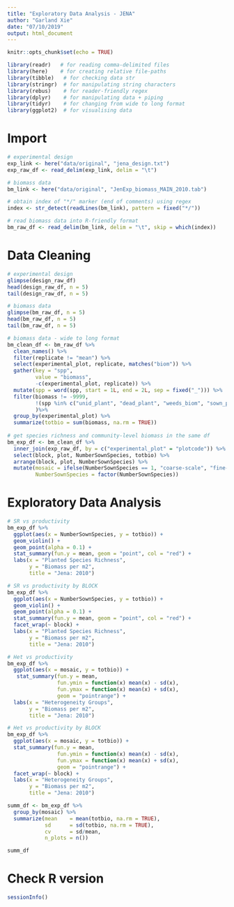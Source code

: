 ```yaml
---
title: "Exploratory Data Analysis - JENA"
author: "Garland Xie"
date: "07/10/2019"
output: html_document
---
```


```r
knitr::opts_chunk$set(echo = TRUE)
```

```r
library(readr)   # for reading comma-delimited files
library(here)    # for creating relative file-paths
library(tibble)   # for checking data str
library(stringr)  # for manipulating string characters
library(rebus)    # for reader-friendly regex
library(dplyr)    # for manipulating data + piping
library(tidyr)    # for changing from wide to long format
library(ggplot2)  # for visualising data 
```

# Import

```r

# experimental design
exp_link <- here("data/original", "jena_design.txt")
exp_raw_df <- read_delim(exp_link, delim = "\t")

```

```r

# biomass data
bm_link <- here("data/original", "JenExp_biomass_MAIN_2010.tab")

# obtain index of "*/" marker (end of comments) using regex 
index <- str_detect(readLines(bm_link), pattern = fixed("*/"))

# read biomass data into R-friendly format
bm_raw_df <- read_delim(bm_link, delim = "\t", skip = which(index))
```

# Data Cleaning

```r

# experimental design 
glimpse(design_raw_df)
head(design_raw_df, n = 5) 
tail(design_raw_df, n = 5)

# biomass data
glimpse(bm_raw_df, n = 5)
head(bm_raw_df, n = 5)
tail(bm_raw_df, n = 5)
```

```r
# biomass data - wide to long format
bm_clean_df <- bm_raw_df %>%
  clean_names() %>%
  filter(replicate != "mean") %>%
  select(experimental_plot, replicate, matches("biom")) %>%
  gather(key = "spp", 
         value = "biomass", 
         -c(experimental_plot, replicate)) %>%
  mutate(spp = word(spp, start = 1L, end = 2L, sep = fixed("_"))) %>%
  filter(biomass != -9999, 
         !(spp %in% c("unid_plant", "dead_plant", "weeds_biom", "sown_plant"))
         )%>%
  group_by(experimental_plot) %>%
  summarize(totbio = sum(biomass, na.rm = TRUE))
  
# get species richness and community-level biomass in the same df
bm_exp_df <- bm_clean_df %>%
  inner_join(exp_raw_df, by = c("experimental_plot" = "plotcode")) %>%
  select(block, plot, NumberSownSpecies, totbio) %>%
  arrange(block, plot, NumberSownSpecies) %>%
  mutate(mosaic = ifelse(NumberSownSpecies == 1, "coarse-scale", "fine-scale"), 
         NumberSownSpecies = factor(NumberSownSpecies))
```

# Exploratory Data Analysis

```r

# SR vs productivity
bm_exp_df %>%
  ggplot(aes(x = NumberSownSpecies, y = totbio)) +
  geom_violin() +
  geom_point(alpha = 0.1) + 
  stat_summary(fun.y = mean, geom = "point", col = "red") + 
  labs(x = "Planted Species Richness", 
       y = "Biomass per m2", 
       title = "Jena: 2010")

# SR vs productivity by BLOCK
bm_exp_df %>%
  ggplot(aes(x = NumberSownSpecies, y = totbio)) +
  geom_violin() +
  geom_point(alpha = 0.1) + 
  stat_summary(fun.y = mean, geom = "point", col = "red") + 
  facet_wrap(~ block) +
  labs(x = "Planted Species Richness", 
       y = "Biomass per m2", 
       title = "Jena: 2010")
```

```r
# Het vs productivity
bm_exp_df %>%
  ggplot(aes(x = mosaic, y = totbio)) +
   stat_summary(fun.y = mean, 
                fun.ymin = function(x) mean(x) - sd(x),
                fun.ymax = function(x) mean(x) + sd(x),
                geom = "pointrange") + 
  labs(x = "Heterogeneity Groups", 
       y = "Biomass per m2", 
       title = "Jena: 2010")

# Het vs productivity by BLOCK
bm_exp_df %>%
  ggplot(aes(x = mosaic, y = totbio)) +
  stat_summary(fun.y = mean, 
                fun.ymin = function(x) mean(x) - sd(x),
                fun.ymax = function(x) mean(x) + sd(x),
                geom = "pointrange") + 
  facet_wrap(~ block) +
  labs(x = "Heterogeneity Groups", 
       y = "Biomass per m2", 
       title = "Jena: 2010")
```

```r
summ_df <- bm_exp_df %>%
  group_by(mosaic) %>%
  summarize(mean    = mean(totbio, na.rm = TRUE), 
            sd      = sd(totbio, na.rm = TRUE), 
            cv      = sd/mean,
            n_plots = n())

summ_df
```


# Check R version

```r
sessionInfo()
```

